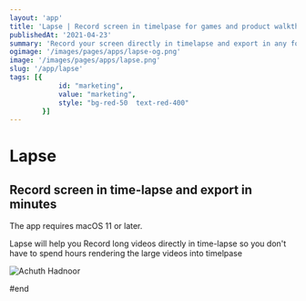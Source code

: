 ```yaml
---
layout: 'app'
title: 'Lapse | Record screen in timelpase for games and product walkthrough'
publishedAt: '2021-04-23'
summary: 'Record your screen directly in timelapse and export in any format'
ogimage: '/images/pages/apps/lapse-og.png'
image: '/images/pages/apps/lapse.png'
slug: '/app/lapse'
tags: [{
            id: "marketing",
            value: "marketing",
            style: "bg-red-50  text-red-400"
        }]
---
```

<LapseLogo/>
<h1 className="text-3xl mt-10 py-2 font-semibold">
  Lapse
</h1>

<h2 className="text-xl py-2 font-semibold">
Record screen in time-lapse and export in minutes</h2>

<p className="text-sm py-5 text-gray-500">The app requires macOS 11 or later.</p>

<p className="max-w-xl">Lapse will help you Record long videos directly in time-lapse so you don't have to spend hours rendering the large videos into timelpase</p>
    
<Image
    alt="Achuth Hadnoor"
    src="/images/pages/apps/lapse-og.png"
    width={1175} height={600} 
    priority="true"
    className="mt-5"
/>

#end